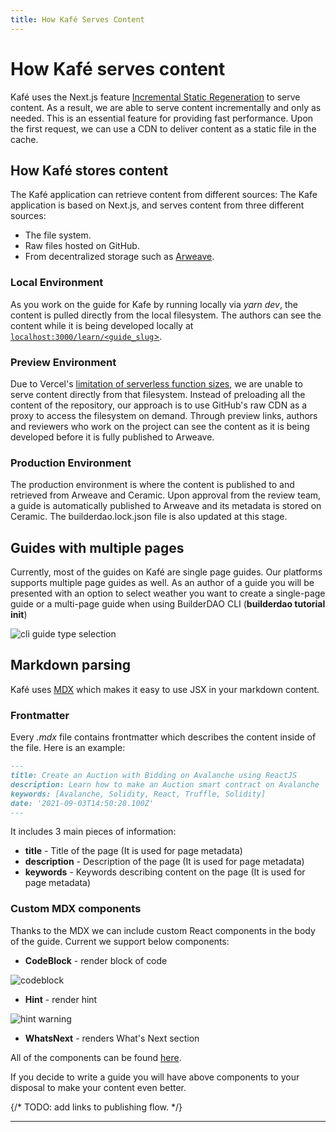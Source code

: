 ```yaml
---
title: How Kafé Serves Content
---
```



# How Kafé serves content

Kafé uses the Next.js feature [Incremental Static Regeneration](https://nextjs.org/docs/basic-features/data-fetching/incremental-static-regeneration) to serve content. As a result, we are able to serve content incrementally and only as needed. This is an essential feature for providing fast performance. Upon the first request, we can use a CDN to deliver content as a static file in the cache.

## How Kafé stores content

The Kafé application can retrieve content from different sources: The Kafe application is based on Next.js, and serves content from three different sources:

- The file system.
- Raw files hosted on GitHub.
- From decentralized storage such as [Arweave](www.arweave.org).

### Local Environment

As you work on the guide for Kafe by running locally via _yarn dev_, the content is pulled directly from the local filesystem. The authors can see the content while it is being developed locally at [`localhost:3000/learn/<guide_slug`>](http://localhost:3000/learn/guide_slug).

### Preview Environment

Due to Vercel's [limitation of serverless function sizes](https://github.com/vercel/community/discussions/103), we are unable to serve content directly from that filesystem. Instead of preloading all the content of the repository, our approach is to use GitHub's raw CDN as a proxy to access the filesystem on demand. Through preview links, authors and reviewers who work on the project can see the content as it is being developed before it is fully published to Arweave.

### Production Environment

The production environment is where the content is published to and retrieved from Arweave and Ceramic. Upon approval from the review team, a guide is automatically published to Arweave and its metadata is stored on Ceramic. The builderdao.lock.json file is also updated at this stage.

## Guides with multiple pages

Currently, most of the guides on Kafé are single page guides.
Our platforms supports multiple page guides as well.
As an author of a guide you will be presented with an option to select weather you want to create a single-page guide or a multi-page guide when using BuilderDAO CLI (**builderdao tutorial init**)

![cli guide type selection](/assets/images/cli-page-type-selection.png)

## Markdown parsing

Kafé uses [MDX](https://mdxjs.com/docs/) which makes it easy to use JSX in your markdown content.

### Frontmatter

Every _.mdx_ file contains frontmatter which describes the content inside of the file.
Here is an example:

```markdown
---
title: Create an Auction with Bidding on Avalanche using ReactJS
description: Learn how to make an Auction smart contract on Avalanche
keywords: [Avalanche, Solidity, React, Truffle, Solidity]
date: '2021-09-03T14:50:28.100Z'
---
```

It includes 3 main pieces of information:

- **title** - Title of the page (It is used for page metadata)
- **description** - Description of the page (It is used for page metadata)
- **keywords** - Keywords describing content on the page (It is used for page metadata)

### Custom MDX components

Thanks to the MDX we can include custom React components in the body of the guide.
Current we support below components:

- **CodeBlock** - render block of code

![codeblock](/assets/images/code-block.png)

- **Hint** - render hint

![hint warning](/assets/images/hint-warning.png)

- **WhatsNext** - renders What's Next section

All of the components can be found [here](https://github.com/TheBuilderDAO/kafe/tree/dev/packages/ui/src/mdx).

If you decide to write a guide you will have above components to your disposal to make your content even better.

{/* TODO: add links to publishing flow. */}

---

<Authors path="apps/docs/pages/web-app/how-kafe-serves-content.mdx" />
